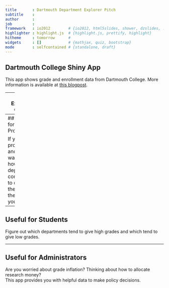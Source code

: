 ```yaml
---
title       : Dartmouth Department Explorer Pitch
subtitle    : 
author      : 
job         : 
framework   : io2012        # {io2012, html5slides, shower, dzslides, ...}
highlighter : highlight.js  # {highlight.js, prettify, highlight}
hitheme     : tomorrow      # 
widgets     : []            # {mathjax, quiz, bootstrap}
mode        : selfcontained # {standalone, draft}
---
```


## Dartmouth College Shiny App

This app shows grade and enrollment data from Dartmouth College. More information is available at [this blogpost](http://nosajtblr.tumblr.com/post/88108899108/at-dartmouth-grades-are-up-the-humanities-are-down).

---
## Example Graph

Here's the sort of graph that the app displays. This is the average grade given in the CS department at Dartmouth, by year.  

```r
library(ggplot2)
data <- read.csv("DeptData.csv")
data <- subset(data,Department == "COSC")
ggplot(data, aes_string(x="Year", y="grade")) + geom_line(color = "darkgrey") + 
                        geom_point(colour = "darkgreen", size = 5) + 
                        geom_text(aes_string(label="grade"), vjust=-2) + 
                        scale_x_continuous(breaks=unique(data$Year)) +
                        theme_bw()

```

---
## Useful for Professors

If you're a professor and you want to see how your department compares to others, then this is the app for you!

---
## Useful for Students

Figure out which departments tend to give high grades and which tend to give low grades.

---
## Useful for Administrators

Are you worried about grade inflation? Thinking about how to allocate research money?  
This app provides you with helpful data to make policy decisions.






